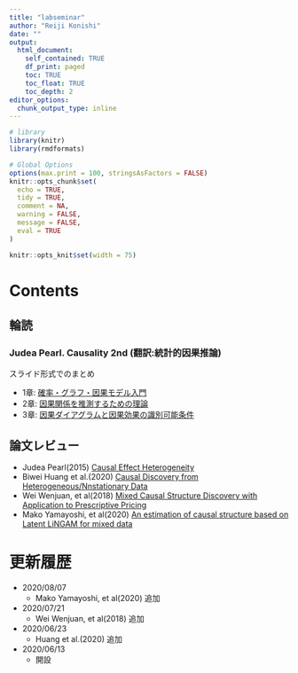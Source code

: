 ```yaml
---
title: "labseminar"
author: "Reiji Konishi"
date: ""
output:
  html_document:
    self_contained: TRUE
    df_print: paged
    toc: TRUE
    toc_float: TRUE
    toc_depth: 2
editor_options:
  chunk_output_type: inline
---
```


```r
# library
library(knitr)
library(rmdformats)

# Global Options
options(max.print = 100, stringsAsFactors = FALSE)
knitr::opts_chunk$set(
  echo = TRUE,
  tidy = TRUE,
  comment = NA,
  warning = FALSE,
  message = FALSE,
  eval = TRUE
)

knitr::opts_knit$set(width = 75)
```

# Contents

## 輪読

### Judea Pearl. Causality 2nd (翻訳:統計的因果推論)

スライド形式でのまとめ

- 1章: [確率・グラフ・因果モデル入門](https://reijikonishi.github.io/labseminar/Pearl_01.html)
- 2章: [因果関係を推測するための理論](https://reijikonishi.github.io/labseminar/Pearl_02.html)
- 3章: [因果ダイアグラムと因果効果の識別可能条件](https://reijikonishi.github.io/labseminar/Pearl_03.html)



## 論文レビュー

* Judea Pearl(2015) [Causal Effect Heterogeneity](https://reijikonishi.github.io/labseminar/paper_review_Pearl_2015.html#/)
* Biwei Huang et al.(2020) [Causal Discovery from Heterogeneous/Nnstationary Data](https://reijikonishi.github.io/labseminar/paper_review_Huang_2020.html)
* Wei Wenjuan, et al(2018) [Mixed Causal Structure Discovery with Application to Prescriptive Pricing](https://reijikonishi.github.io/labseminar/paper_review_Wenjuan_2018.html)
* Mako Yamayoshi, et al(2020) [An estimation of causal structure based on Latent LiNGAM for mixed data](https://reijikonishi.github.io/labseminar/paper_review_Yamayoshi_2020.html)


# 更新履歴

* 2020/08/07
  * Mako Yamayoshi, et al(2020) 追加
* 2020/07/21
  * Wei Wenjuan, et al(2018) 追加
* 2020/06/23
  * Huang et al.(2020) 追加
* 2020/06/13
  * 開設